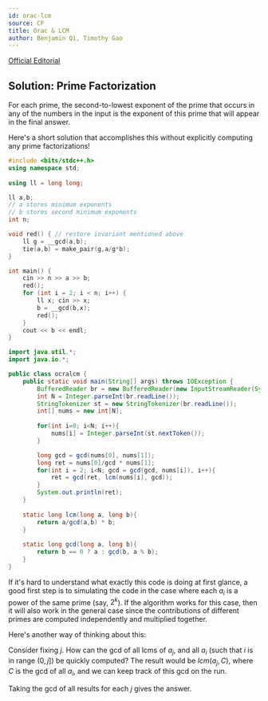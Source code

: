 ```yaml
---
id: orac-lcm
source: CF
title: Orac & LCM
author: Benjamin Qi, Timothy Gao
---
```


[Official Editorial](https://codeforces.com/blog/entry/77284)

## Solution: Prime Factorization

For each prime, the second-to-lowest exponent of the prime that occurs in any of the numbers in the input is the exponent of this prime that will appear in the final answer. 

Here's a short solution that accomplishes this without explicitly computing any prime factorizations!

<LanguageSection>
<CPPSection>

```cpp
#include <bits/stdc++.h>
using namespace std;
 
using ll = long long;

ll a,b; 
// a stores minimum exponents
// b stores second minimum exponents
int n;

void red() { // restore invariant mentioned above
    ll g = __gcd(a,b);
    tie(a,b) = make_pair(g,a/g*b);
}

int main() {
    cin >> n >> a >> b;
    red();
    for (int i = 2; i < n; i++) {
        ll x; cin >> x; 
        b = __gcd(b,x);
        red();
    }
    cout << b << endl;
}
```

</CPPSection>

<JavaSection>

```java
import java.util.*;
import java.io.*;

public class ocralcm {
    public static void main(String[] args) throws IOException {
        BufferedReader br = new BufferedReader(new InputStreamReader(System.in));
        int N = Integer.parseInt(br.readLine());
        StringTokenizer st = new StringTokenizer(br.readLine());
        int[] nums = new int[N];
        
        for(int i=0; i<N; i++){
            nums[i] = Integer.parseInt(st.nextToken());
        }

        long gcd = gcd(nums[0], nums[1]);
        long ret = nums[0]/gcd * nums[1];
        for(int i = 2; i<N; gcd = gcd(gcd, nums[i]), i++){
            ret = gcd(ret, lcm(nums[i], gcd));
        }
        System.out.println(ret);
    }
    
    static long lcm(long a, long b){
        return a/gcd(a,b) * b;
    }      
    
    static long gcd(long a, long b){
        return b == 0 ? a : gcd(b, a % b);
    }
}
```

</JavaSection>
</LanguageSection>

If it's hard to understand what exactly this code is doing at first glance, a good first step is to simulating the code in the case where each $a_i$ is a power of the same prime (say, $2^k$). If the algorithm works for this case, then it will also work in the general case since the contributions of different primes are computed independently and multiplied together.

<!-- the GCD function is [multiplicative](https://en.wikipedia.org/wiki/Multiplicative_function). -->
Here's another way of thinking about this:

Consider fixing $j$. How can the gcd of all lcms of $a_j$, and all $a_i$ (such that $i$ is in range $(0,j]$) be quickly computed? The result would be $lcm(a_j,C)$, where $C$ is the gcd of all $a_i$, and we can keep track of this gcd on the run.

Taking the gcd of all results for each $j$ gives the answer.
